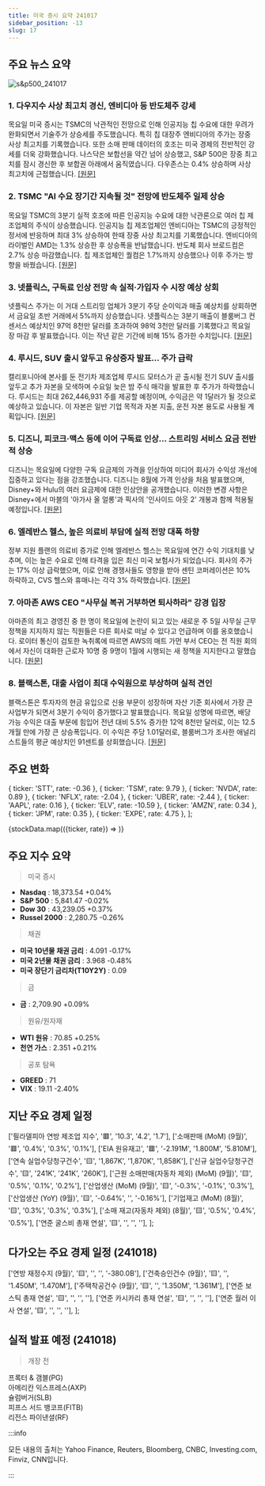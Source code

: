 ```yaml
---
title: 미국 증시 요약 241017
sidebar_position: -13
slug: 17
---
```


## 주요 뉴스 요약

![s&p500_241017](/map/241017.png)

### 1. **다우지수 사상 최고치 경신, 엔비디아 등 반도체주 강세**

목요일 미국 증시는 TSMC의 낙관적인 전망으로 인해 인공지능 칩 수요에 대한 우려가 완화되면서 기술주가 상승세를 주도했습니다. 특히 칩 대장주 엔비디아의 주가는 장중 사상 최고치를 기록했습니다. 또한 소매 판매 데이터의 호조는 미국 경제의 전반적인 강세를 더욱 강화했습니다. 나스닥은 보합선을 약간 넘어 상승했고, S&P 500은 장중 최고치를 잠시 경신한 후 보합권 아래에서 움직였습니다. 다우존스는 0.4% 상승하며 사상 최고치에 근접했습니다. [[원문]](https://finance.yahoo.com/news/live/stock-market-today-dow-hits-fresh-record-nvidia-and-chip-stocks-jump-133104402.html)

### 2. **TSMC "AI 수요 장기간 지속될 것" 전망에 반도체주 일제 상승**

목요일 TSMC의 3분기 실적 호조에 따른 인공지능 수요에 대한 낙관론으로 여러 칩 제조업체의 주식이 상승했습니다. 인공지능 칩 제조업체인 엔비디아는 TSMC의 긍정적인 정서에 반응하며 최대 3% 상승하여 한때 장중 사상 최고치를 기록했습니다. 엔비디아의 라이벌인 AMD는 1.3% 상승한 후 상승폭을 반납했습니다. 반도체 회사 브로드컴은 2.7% 상승 마감했습니다. 칩 제조업체인 퀄컴은 1.7%까지 상승했으나 이후 주가는 방향을 바꿨습니다. [[원문]](https://finance.yahoo.com/news/chip-stocks-rally-as-tsmc-forecasts-strong-ai-demand-for-many-years-155420433.html)

### 3. **넷플릭스, 구독료 인상 전망 속 실적·가입자 수 시장 예상 상회**

넷플릭스 주가는 이 거대 스트리밍 업체가 3분기 주당 순이익과 매출 예상치를 상회하면서 금요일 초반 거래에서 5%까지 상승했습니다. 넷플릭스는 3분기 매출이 블룸버그 컨센서스 예상치인 97억 8천만 달러를 초과하여 98억 3천만 달러를 기록했다고 목요일 장 마감 후 발표했습니다. 이는 작년 같은 기간에 비해 15% 증가한 수치입니다. [[원문]](https://finance.yahoo.com/news/netflix-earnings-subscriber-growth-top-estimates-as-investors-eye-potential-price-hikes-200809380.html)

### 4. **루시드, SUV 출시 앞두고 유상증자 발표... 주가 급락**

캘리포니아에 본사를 둔 전기차 제조업체 루시드 모터스가 곧 출시될 전기 SUV 출시를 앞두고 추가 자본을 모색하며 수요일 늦은 밤 주식 매각을 발표한 후 주가가 하락했습니다. 루시드는 최대 262,446,931 주를 제공할 예정이며, 수익금은 약 1달러가 될 것으로 예상하고 있습니다. 이 자본은 일반 기업 목적과 자본 지출, 운전 자본 용도로 사용될 계획입니다. [[원문]](https://finance.yahoo.com/news/lucid-stock-tanking-as-ev-maker-announces-share-sale-ahead-of-suv-launch-161415355.html)

### 5. **디즈니, 피코크·맥스 등에 이어 구독료 인상... 스트리밍 서비스 요금 전반적 상승**

디즈니는 목요일에 다양한 구독 요금제의 가격을 인상하여 미디어 회사가 수익성 개선에 집중하고 있다는 점을 강조했습니다. 디즈니는 8월에 가격 인상을 처음 발표했으며, Disney+와 Hulu의 여러 요금제에 대한 인상안을 공개했습니다. 이러한 변경 사항은 Disney+에서 마블의 '아가사 올 얼롱'과 픽사의 '인사이드 아웃 2' 개봉과 함께 적용될 예정입니다. [[원문]](https://finance.yahoo.com/news/disney-joins-peacock-max-and-others-in-raising-prices-heres-what-it-means-for-your-subscription-costs-135639309.html)

### 6. **엘레반스 헬스, 높은 의료비 부담에 실적 전망 대폭 하향**

정부 지원 플랜의 의료비 증가로 인해 엘레반스 헬스는 목요일에 연간 수익 기대치를 낮추며, 이는 높은 수요로 인해 타격을 입은 최신 미국 보험사가 되었습니다. 회사의 주가는 17% 이상 급락했으며, 이로 인해 경쟁사들도 영향을 받아 센틴 코퍼레이션은 10% 하락하고, CVS 헬스와 휴매나는 각각 3% 하락했습니다. [[원문]](https://www.reuters.com/business/healthcare-pharmaceuticals/elevance-health-cuts-annual-profit-forecast-persistently-higher-medical-costs-2024-10-17/)

### 7. **아마존 AWS CEO "사무실 복귀 거부하면 퇴사하라" 강경 입장**

아마존의 최고 경영진 중 한 명이 목요일에 논란이 되고 있는 새로운 주 5일 사무실 근무 정책을 지지하지 않는 직원들은 다른 회사로 떠날 수 있다고 언급하며 이를 옹호했습니다. 로이터 통신이 검토한 녹취록에 따르면 AWS의 매트 가먼 부서 CEO는 전 직원 회의에서 자신이 대화한 근로자 10명 중 9명이 1월에 시행되는 새 정책을 지지한다고 말했습니다. [[원문]](https://www.reuters.com/technology/amazon-aws-ceo-quit-if-you-dont-want-return-office-2024-10-17/)

### 8. **블랙스톤, 대출 사업이 최대 수익원으로 부상하며 실적 견인**

블랙스톤은 투자자의 현금 유입으로 신용 부문이 성장하며 자산 기준 회사에서 가장 큰 사업부가 되면서 3분기 수익이 증가했다고 발표했습니다. 목요일 성명에 따르면, 배당 가능 수익은 대출 부문에 힘입어 전년 대비 5.5% 증가한 12억 8천만 달러로, 이는 12.5개월 만에 가장 큰 상승폭입니다. 이 수익은 주당 1.01달러로, 블룸버그가 조사한 애널리스트들의 평균 예상치인 91센트를 상회했습니다. [[원문]](https://finance.yahoo.com/news/blackstone-credit-arm-now-top-105654124.html)

## 주요 변화

  { ticker: 'STT', rate: -0.36 },
  { ticker: 'TSM', rate: 9.79 },
  { ticker: 'NVDA', rate: 0.89 },
  { ticker: 'NFLX', rate: -2.04 },
  { ticker: 'UBER', rate: -2.44 },
  { ticker: 'AAPL', rate: 0.16 },
  { ticker: 'ELV', rate: -10.59 },
  { ticker: 'AMZN', rate: 0.34 },
  { ticker: 'JPM', rate: 0.35 },
  { ticker: 'EXPE', rate: 4.75 },
];

{stockData.map(({ticker, rate}) => <StockCardMini key={ticker} ticker={ticker} rate={rate}></StockCardMini>)}

## 주요 지수 요약

> 미국 증시

- **Nasdaq** : 18,373.54 +0.04%
- **S&P 500** : 5,841.47 -0.02%
- **Dow 30** : 43,239.05 +0.37%
- **Russel 2000** : 2,280.75 -0.26%

> 채권

- **미국 10년물 채권 금리** : 4.091 -0.17%
- **미국 2년물 채권 금리** : 3.968 -0.48%
- **미국 장단기 금리차(T10Y2Y)** : 0.09

> 금

- **금** : 2,709.90 +0.09%

> 원유/원자재

- **WTI 원유** : 70.85 +0.25%
- **천연 가스** : 2.351 +0.21%

> 공포 탐욕

- **GREED** : 71
- **VIX** : 19.11 -2.40%

## 지난 주요 경제 일정

  ['필라델피아 연방 제조업 지수', '🟥', '10.3', '4.2', '1.7'],
  ['소매판매 (MoM) (9월)', '🟥', '0.4%', '0.3%', '0.1%'],
  ['EIA 원유재고', '🟥', '-2.191M', '1.800M', '5.810M'],
  ['연속 실업수당청구건수', '🟨', '1,867K', '1,870K', '1,858K'],
  ['신규 실업수당청구건수', '🟨', '241K', '241K', '260K'],
  ['근원 소매판매(자동차 제외) (MoM) (9월)', '🟨', '0.5%', '0.1%', '0.2%'],
  ['산업생산 (MoM) (9월)', '🟨', '-0.3%', '-0.1%', '0.3%'],
  ['산업생산 (YoY) (9월)', '🟨', '-0.64%', '', '-0.16%'],
  ['기업재고 (MoM) (8월)', '🟨', '0.3%', '0.3%', '0.3%'],
  ['소매 재고(자동차 제외) (8월)', '🟨', '0.5%', '0.4%', '0.5%'],
  ['연준 굴스비 총재 연설', '🟨', '', '', ''],
];

<EconomicCalendar data={eventsData} />

## 다가오는 주요 경제 일정 (241018)

  ['연방 재정수지 (9월)', '🟨', '', '', '-380.0B'],
  ['건축승인건수 (9월)', '🟨', '', '1.450M', '1.470M'],
  ['주택착공건수 (9월)', '🟨', '', '1.350M', '1.361M'],
  ['연준 보스틱 총재 연설', '🟨', '', '', ''],
  ['연준 카시카리 총재 연설', '🟨', '', '', ''],
  ['연준 월러 이사 연설', '🟨', '', '', ''],
];

<EconomicCalendar data={nextEventsData} />

## 실적 발표 예정 (241018)

> 개장 전

프록터 & 갬블(PG)  
아메리칸 익스프레스(AXP)  
슐럼버거(SLB)  
피프스 서드 뱅코프(FITB)  
리전스 파이낸셜(RF)

:::info

모든 내용의 출처는 Yahoo Finance, Reuters, Bloomberg, CNBC, Investing.com, Finviz, CNN입니다.

:::
